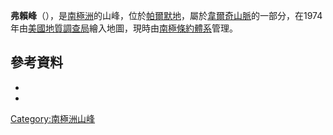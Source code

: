 {{coord|71|3|S|63|40|W|source:GNIS|display=title}}

'''弗賴峰'''（{{lang-en|Fry Peak}}），是[[南極洲|南極洲]]的山峰，位於[[帕爾默地|帕爾默地]]，屬於[[韋爾奇山脈|韋爾奇山脈]]的一部分，在1974年由[[美國地質調查局|美國地質調查局]]繪入地圖，現時由[[南極條約體系|南極條約體系]]管理。

==參考資料==
*{{cite gnis | type = antarid | id = 5359| name = Fry Peak | accessdate = 2012-04-11}}
*{{usgs-gazetteer|id=5359}}

{{Antarctica-geo-stub}}
[[Category:南極洲山峰|Category:南極洲山峰]]